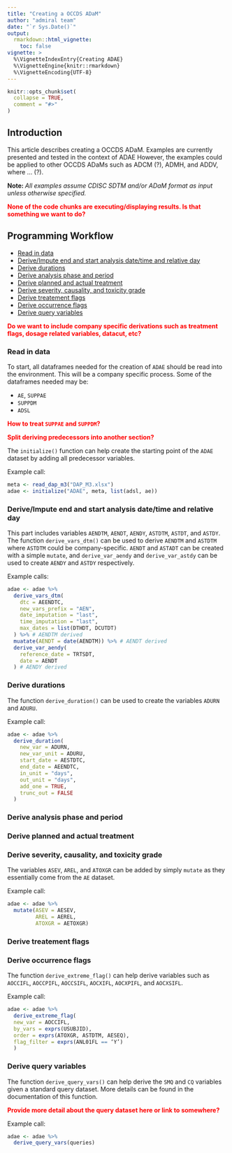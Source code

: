 ```yaml
---
title: "Creating a OCCDS ADaM"
author: "admiral team"
date: "`r Sys.Date()`"
output: 
  rmarkdown::html_vignette:
    toc: false
vignette: >
  %\VignetteIndexEntry{Creating ADAE}
  %\VignetteEngine{knitr::rmarkdown}
  %\VignetteEncoding{UTF-8}
---
```


```r
knitr::opts_chunk$set(
  collapse = TRUE,
  comment = "#>"
)
```

## Introduction

This article describes creating a OCCDS ADaM. Examples are currently 
presented and tested in the context of ADAE  However, the examples could be
applied to other OCCDS ADaMs such as ADCM (?), ADMH, and ADDV, where ... (?).

<b>Note:  </b> </font><i> All examples assume CDISC SDTM and/or ADaM format as input unless 
otherwise specified. </i>

<b> <span style="color: red"> None of the code chunks are executing/displaying
results.  Is that something we want to do? </span> </b>

## Programming Workflow

* [Read in data](#readdata)
* [Derive/Impute end and start analysis date/time and relative day](#datetime)
* [Derive durations](#duration)
* [Derive analysis phase and period](#phase_period)
* [Derive planned and actual treatment](#trtpa)
* [Derive severity, causality, and toxicity grade](#severity)
* [Derive treatement flags](#trtfag)
* [Derive occurrence flags](#occflag)
* [Derive query variables](#query)

<b> <span style="color: red"> Do we want to include company specific derivations 
such as treatment flags, dosage related variables, datacut, etc? </span> </b>

### Read in data {#readdata}

To start, all dataframes needed for the creation of `ADAE` should be read into
the environment. This will be a company specific process. Some of the 
dataframes needed may be:

  * `AE`, `SUPPAE`
  * `SUPPDM`
  * `ADSL`
  
<b> <span style="color: red"> How to treat `SUPPAE` and `SUPPDM`? </span> </b>

<b> <span style="color: red"> Split deriving predecessors into another section? </span> </b>
  
The `initialize()` function can help create the starting point of the `ADAE` 
dataset by adding all predecessor variables.

Example call:

```r
meta <- read_dap_m3("DAP_M3.xlsx")
adae <- initialize("ADAE", meta, list(adsl, ae))
```

### Derive/Impute end and start analysis date/time and relative day {#datetime}

This part includes variables `AENDTM`, `AENDT`, `AENDY`, `ASTDTM`, `ASTDT`, and 
`ASTDY`. 
The function `derive_vars_dtm()` can be used to derive `AENDTM` and 
`ASTDTM` where `ASTDTM` could be company-specific. 
`AENDT` and `ASTADT` can be created with a simple `mutate`, and 
`derive_var_aendy` and `derive_var_astdy` can be used to create 
`AENDY` and `ASTDY` respectively.

Example calls:

```r
adae <- adae %>% 
  derive_vars_dtm(
    dtc = AEENDTC,
    new_vars_prefix = "AEN",
    date_imputation = "last",
    time_imputation = "last",
    max_dates = list(DTHDT, DCUTDT)
  ) %>% # AENDTM derived
  muatate(AENDT = date(AENDTM)) %>% # AENDT derived
  derive_var_aendy(
    reference_date = TRTSDT, 
    date = AENDT
  ) # AENDY derived
```

### Derive durations {#duration}

The function `derive_duration()` can be used to create the variables 
`ADURN` and `ADURU`. 

Example call:

```r
adae <- adae %>%
  derive_duration(
    new_var = ADURN,
    new_var_unit = ADURU,
    start_date = AESTDTC,
    end_date = AEENDTC,
    in_unit = "days",
    out_unit = "days",
    add_one = TRUE,
    trunc_out = FALSE
  )
```

### Derive analysis phase and period {#phase_period}



### Derive planned and actual treatment {#trtpa}



### Derive severity, causality, and toxicity grade {#severity}

The variables `ASEV`, `AREL`, and `ATOXGR` can be added by simply `mutate` as 
they essentially come from the `AE` dataset.

Example call:

```r
adae <- adae %>%
  mutate(ASEV = AESEV, 
         AREL = AEREL, 
         ATOXGR = AETOXGR)
```

### Derive treatement flags {#trtflag}



### Derive occurrence flags {#occflag}

The function `derive_extreme_flag()` can help derive variables such as `AOCCIFL`, 
`AOCCPIFL`, `AOCCSIFL`, `AOCXIFL`, `AOCXPIFL`, and `AOCXSIFL`.

Example call:

```r
adae <- adae %>% 
  derive_extreme_flag(
  new_var = AOCCIFL,
  by_vars = exprs(USUBJID),
  order = exprs(ATOXGR, ASTDTM, AESEQ),
  flag_filter = exprs(ANL01FL == ‘Y’)
  )
```

### Derive query variables {#query}

The function `derive_query_vars()` can help derive the `SMQ` and `CQ` variables 
given a standard query dataset. More details can be found in the documentation 
of this function.

<b> <span style="color: red"> Provide more detail about the query dataset here or link to somewhere? </span> </b>

Example call:

```r
adae <- adae %>%
  derive_query_vars(queries)
```




